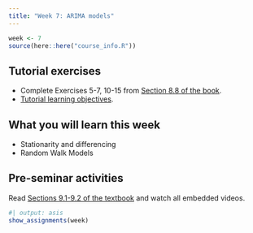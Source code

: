 ```yaml
---
title: "Week 7: ARIMA models"
---
```


```r
week <- 7
source(here::here("course_info.R"))
```


## Tutorial exercises

-   Complete Exercises 5-7, 10-15 from [Section 8.8 of the book](https://otexts.com/fpp3/expsmooth-exercises.html).
-   [Tutorial learning objectives](tute-lo.qmd).
<!-- -   <i class="bi bi-download"></i> [Week 7 Tutorial Solution.html](Week7.html){download="Week 7 Tutorial Solution.html"} -->

## What you will learn this week

* Stationarity and differencing
* Random Walk Models

## Pre-seminar activities

Read [Sections 9.1-9.2 of the textbook](https://otexts.com/fpp3/arima.html) and watch all embedded videos.


<!-- ```{r} -->
<!-- #| output: asis -->
<!-- show_slides(week) -->
<!-- ``` -->

<!-- ## Seminar activities -->

<!-- ```{r} -->
<!-- #| child: activities.md -->
<!-- ``` -->


<!-- ## Seminar code -->

<!-- ::: {.callout appearance="minimal"} -->
<!-- <i class="bi bi-download"></i> [Seminar_code_week7.R](Seminar_code_week7.R){download="Seminar_code_week7.R"} -->
<!-- ::: -->



```r
#| output: asis
show_assignments(week)
```
